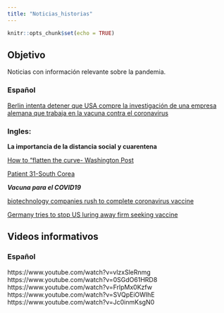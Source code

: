 ```yaml
---
title: "Noticias_historias"
---
```


```r
knitr::opts_chunk$set(echo = TRUE)
```

## Objetivo

Noticias con información relevante sobre la pandemia. 

### Español 

[Berlin intenta detener que USA compre la investigación de una empresa alemana que trabaja en la vacuna contra el coronavirus](https://elpais.com/sociedad/2020-03-15/berlin-trata-de-impedir-que-ee-uu-compre-la-investigacion-de-una-empresa-alemana-que-trabaja-en-la-vacuna-contra-el-virus.html?ssm=TW_CC)


### Ingles:

**La importancia de la distancia social y cuarentena**

[How to "flatten the curve- Washington Post](https://www.washingtonpost.com/graphics/2020/world/corona-simulator/)

[Patient 31-South Corea](https://graphics.reuters.com/CHINA-HEALTH-SOUTHKOREA-CLUSTERS/0100B5G33SB/index.html)

***Vacuna para el COVID19***

[biotechnology companies rush to complete coronavirus vaccine](https://www.wbur.org/commonhealth/2020/02/21/were-racing-time-biotechnology-companies-rush-to-complete-coronavirus-vaccine)


[Germany tries to stop US luring away firm seeking vaccine](https://www.cnbc.com/2020/03/15/coronavirus-germany-tries-to-stop-us-luring-away-firm-seeking-vaccine.html?fbclid=IwAR0Z7cEGB4TG6jAHHO3IHGnIe6M4QpLwMyIq1x6kGF87FIMJRt8EO81Cfkw)

## Videos informativos 

### Español

https://www.youtube.com/watch?v=vlzxSleRnmg https://www.youtube.com/watch?v=0SGdO61HRD8 https://www.youtube.com/watch?v=FrlpMx0Kzfw https://www.youtube.com/watch?v=SVQpEiOWIhE https://www.youtube.com/watch?v=Jc0inmKsgN0

